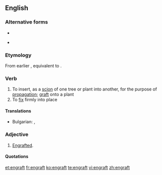 ==English==

===Alternative forms===
* {{l|en|ingraft}}
* {{l|en|engraff}} {{qualifier|obsolete}}

===Etymology===
From earlier {{term|ingraft}}, equivalent to {{prefix|en|gloss1=in|graft}}.

===Verb===
{{en-verb}}

# To insert, as a [[scion]] of one tree or plant into another, for the purpose of [[propagation]]; [[graft]] onto a plant
# To [[fix]] firmly into place

====Translations====
{{trans-top|To insert, as a [[scion]]}}
* Bulgarian: {{t|bg|присаждам}}, {{t|bg|ашладисвам}}
{{trans-mid}}

{{trans-bottom}}

===Adjective===
{{en-adj}}

# {{rare}} [[engrafted|Engrafted]].


====Quotations====
{{seeCites}} 

[[et:engraft]]
[[fr:engraft]]
[[ko:engraft]]
[[te:engraft]]
[[vi:engraft]]
[[zh:engraft]]
